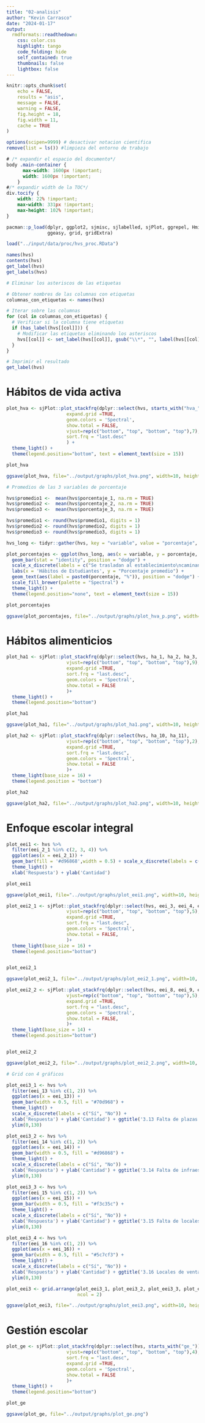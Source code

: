 ```yaml
---
title: "02-analisis"
author: "Kevin Carrasco"
date: "2024-01-17"
output:
  rmdformats::readthedown:
    css: color.css
    highlight: tango
    code_folding: hide
    self_contained: true
    thumbnails: false
    lightbox: false
---
```


```r
knitr::opts_chunk$set(
	echo = FALSE,
	results = "asis",
	message = FALSE,
	warning = FALSE, 
	fig.height = 18, 
	fig.width = 11, 
	cache = TRUE
)

options(scipen=9999) # desactivar notacion cientifica
remove(list = ls()) #limpieza del entorno de trabajo
```

```css
# /* expandir el espacio del documento*/
body .main-container {
      max-width: 1600px !important;
      width: 1600px !important;
    }
#/* expandir width de la TOC*/
div.tocify {
    width: 22% !important;
    max-width: 331px !important;
    max-height: 102% !important;
}
```

```r
pacman::p_load(dplyr, ggplot2, sjmisc, sjlabelled, sjPlot, ggrepel, Hmisc, tidyverse, memisc, codebook,
               ggeasy, grid, gridExtra)

```

```r
load("../input/data/proc/hvs_proc.RData")
```
```r
names(hvs)
contents(hvs)
get_label(hvs)
get_labels(hvs)
```


```r
# Eliminar los asteriscos de las etiquetas

# Obtener nombres de las columnas con etiquetas
columnas_con_etiquetas <- names(hvs)

# Iterar sobre las columnas
for (col in columnas_con_etiquetas) {
  # Verificar si la columna tiene etiquetas
  if (has_label(hvs[[col]])) {
    # Modificar las etiquetas eliminando los asteriscos
    hvs[[col]] <- set_label(hvs[[col]], gsub("\\*", "", label(hvs[[col]])))
  }
}

# Imprimir el resultado
get_label(hvs)


```


# Hábitos de vida activa

```r

plot_hva <- sjPlot::plot_stackfrq(dplyr::select(hvs, starts_with("hva_")),
                      expand.grid =TRUE,
                      geom.colors = 'Spectral',
                      show.total = FALSE, 
                      vjust=rep(c("bottom", "top", "bottom", "top"),7),
                      sort.frq = "last.desc"
                      ) +
  theme_light() +
  theme(legend.position="bottom", text = element_text(size = 15))

plot_hva

ggsave(plot_hva, file="../output/graphs/plot_hva.png", width=10, height=8)
```

```r

# Promedios de las 3 variables de porcentaje

hvs$promedio1 <-  mean(hvs$porcentaje_1, na.rm = TRUE)
hvs$promedio2 <-  mean(hvs$porcentaje_2, na.rm = TRUE)
hvs$promedio3 <-  mean(hvs$porcentaje_3, na.rm = TRUE)

hvs$promedio1 <- round(hvs$promedio1, digits = 1)
hvs$promedio2 <- round(hvs$promedio2, digits = 1)
hvs$promedio3 <- round(hvs$promedio3, digits = 1)

hvs_long <- tidyr::gather(hvs, key = "variable", value = "porcentaje", promedio1, promedio2, promedio3)

plot_porcentajes <- ggplot(hvs_long, aes(x = variable, y = porcentaje, fill = variable)) +
  geom_bar(stat = "identity", position = "dodge") +
  scale_x_discrete(labels = c("Se trasladan al establecimiento\ncaminando o en bicicleta", "Practican deportes de manera\nextraprogramática en el establecimiento", "Practican deportes de\nmanera extraprogramática\nfuera del establecimiento")) +
  labs(x = 'Hábitos de Estudiantes', y = "Porcentaje promedio") + 
  geom_text(aes(label = paste0(porcentaje, "%")), position = "dodge") +
  scale_fill_brewer(palette = "Spectral") +
  theme_light() +
  theme(legend.position="none", text = element_text(size = 15))

plot_porcentajes

ggsave(plot_porcentajes, file="../output/graphs/plot_hva_p.png", width=10, height=8)

```


# Hábitos alimenticios

```r
plot_ha1 <- sjPlot::plot_stackfrq(dplyr::select(hvs, ha_1, ha_2, ha_3, ha_4, ha_5, ha_6, ha_7, ha_8, ha_9),
                      vjust=rep(c("bottom", "top", "bottom", "top"),9),
                      expand.grid =TRUE,
                      sort.frq = "last.desc",
                      geom.colors = 'Spectral',
                      show.total = FALSE
                      )+
  theme_light() +
  theme(legend.position="bottom")

plot_ha1

ggsave(plot_ha1, file="../output/graphs/plot_ha1.png", width=10, height=8)
```

```r
plot_ha2 <- sjPlot::plot_stackfrq(dplyr::select(hvs, ha_10, ha_11),
                      vjust=rep(c("bottom", "top", "bottom", "top"),2),
                      expand.grid =TRUE,
                      sort.frq = "last.desc",
                      geom.colors = 'Spectral',
                      show.total = FALSE
                      )+
  theme_light(base_size = 16) +
  theme(legend.position = "bottom")

plot_ha2

ggsave(plot_ha2, file="../output/graphs/plot_ha2.png", width=10, height=8)

```

# Enfoque escolar integral

```r
plot_eei1 <- hvs %>% 
  filter(eei_2_1 %in% c(2, 3, 4)) %>% 
  ggplot(aes(x = eei_2_1)) + 
  geom_bar(fill = '#d96868',width = 0.5) + scale_x_discrete(labels = c("Casi nada", "Algo", "Mucho")) +
  theme_light() +
  xlab('Respuesta') + ylab('Cantidad')

plot_eei1

ggsave(plot_eei1, file="../output/graphs/plot_eei1.png", width=10, height=8)
```

```r

plot_eei2_1 <- sjPlot::plot_stackfrq(dplyr::select(hvs, eei_3, eei_4, eei_5, eei_6, eei_7),
                      vjust=rep(c("bottom", "top", "bottom", "top"),5),
                      expand.grid =TRUE,
                      sort.frq = "last.desc",
                      geom.colors = 'Spectral',
                      show.total = FALSE,
                      )+
  theme_light(base_size = 16) +
  theme(legend.position="bottom")


plot_eei2_1

ggsave(plot_eei2_1, file="../output/graphs/plot_eei2_1.png", width=10, height=8)

```

```r

plot_eei2_2 <- sjPlot::plot_stackfrq(dplyr::select(hvs, eei_8, eei_9, eei_10, eei_11, eei_12),
                      vjust=rep(c("bottom", "top", "bottom", "top"),5),
                      expand.grid =TRUE,
                      sort.frq = "last.desc",
                      geom.colors = 'Spectral',
                      show.total = FALSE,
                      )+
  theme_light(base_size = 14) +
  theme(legend.position="bottom")


plot_eei2_2

ggsave(plot_eei2_2, file="../output/graphs/plot_eei2_2.png", width=10, height=8)

```


```r
# Grid con 4 gráficos

plot_eei3_1 <- hvs %>% 
  filter(eei_13 %in% c(1, 2)) %>%
  ggplot(aes(x = eei_13)) + 
  geom_bar(width = 0.5, fill = "#70d968") +
  theme_light() + 
  scale_x_discrete(labels = c("Sí", "No")) + 
  xlab('Respuesta') + ylab('Cantidad') + ggtitle('3.13 Falta de plazas o áreas verdes') +
  ylim(0,130)

plot_eei3_2 <- hvs %>% 
  filter(eei_14 %in% c(1, 2)) %>%
  ggplot(aes(x = eei_14)) + 
  geom_bar(width = 0.5, fill = "#d96868") +
  theme_light() + 
  scale_x_discrete(labels = c("Sí", "No")) + 
  xlab('Respuesta') + ylab('Cantidad') + ggtitle('3.14 Falta de infraestructura deportiva') +
  ylim(0,130)

plot_eei3_3 <- hvs %>% 
  filter(eei_15 %in% c(1, 2)) %>%
  ggplot(aes(x = eei_15)) + 
  geom_bar(width = 0.5, fill = "#f3c35c") +
  theme_light() + 
  scale_x_discrete(labels = c("Sí", "No")) + 
  xlab('Respuesta') + ylab('Cantidad') + ggtitle('3.15 Falta de locales de alimentos saludables') +
  ylim(0,130)

plot_eei3_4 <- hvs %>% 
  filter(eei_16 %in% c(1, 2)) %>%
  ggplot(aes(x = eei_16)) + 
  geom_bar(width = 0.5, fill = "#5c7cf3") +
  theme_light() + 
  scale_x_discrete(labels = c("Sí", "No")) + 
  xlab('Respuesta') + ylab('Cantidad') + ggtitle('3.16 Locales de venta de comida rápida o chatarra') +
  ylim(0,130)

plot_eei3 <- grid.arrange(plot_eei3_1, plot_eei3_2, plot_eei3_3, plot_eei3_4,
                          ncol = 2)

ggsave(plot_eei3, file="../output/graphs/plot_eei3.png", width=10, height=8)

```


# Gestión escolar

```r
plot_ge <- sjPlot::plot_stackfrq(dplyr::select(hvs, starts_with("ge_")),
                      vjust=rep(c("bottom", "top", "bottom", "top"),4),
                      sort.frq = "last.desc",
                      expand.grid =TRUE,
                      geom.colors = 'Spectral',
                      show.total = FALSE
                      )+
  theme_light() +
  theme(legend.position="bottom")

plot_ge

ggsave(plot_ge, file="../output/graphs/plot_ge.png")
```



